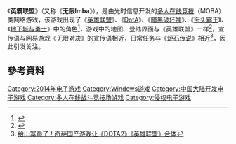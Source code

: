 {{Distinguish|英雄联盟}}

{{NoteTA
| G1=Games
}}
{{Infobox VG
| title = 英霸联盟<br>IMBAOL
| english =
| developer = [[光时信息技术有限公司|光时信息技术有限公司]]
| publisher =
| released = 2014年10月23日
| shutdown =
| genre = [[多人在线竞技游戏|多人在线竞技]]（MOBA）
| modes = 多人在线游戏
| platforms = [[Windows|Windows]]
| onlinegame = 1
}}

《'''英霸联盟'''》（又称《'''无限Imba'''》），是由光时信息开发的[[多人在线竞技游戏|多人在线竞技]]（MOBA）类网络游戏，该游戏出现了《[[英雄联盟|英雄联盟]]》、《[[DotA|DotA]]》、《[[暗黑破坏神|暗黑破坏神]]》、《[[街头霸王|街头霸王]]》、《[[地下城与勇士|地下城与勇士]]》中的角色<ref>{{Cite web |url=http://newgame.duowan.com/1410/278094112621.html |title=新游综评：山寨哪家强？ 英霸联盟告诉你 |access-date=2015-06-09 |archive-url=https://web.archive.org/web/20150610051100/http://newgame.duowan.com/1410/278094112621.html |archive-date=2015-06-10 |dead-url=yes }}</ref>，游戏中的地图、登陆界面与《英雄联盟》一样<ref>{{Cite web |url=http://newgame.duowan.com/1410/278002598457.html |title=山寨到令人发指 《英霸联盟》关注度爆高 |access-date=2015-06-09 |archive-url=https://web.archive.org/web/20150610051224/http://newgame.duowan.com/1410/278002598457.html |archive-date=2015-06-10 |dead-url=yes }}</ref>，宣传语与网易游戏《无限对决》的宣传语相近，日常任务与《[[炉石传说|炉石传说]]》相近<ref>[http://www.yxdown.com/news/201410/149148.html 给山寨跪了！奇葩国产游戏让《DOTA2》《英雄联盟》合体]</ref>，因此引发关注。

== 參考資料 ==
{{Reflist}}

{{DEFAULTSORT:Ying Ba Lian Meng}}
[[Category:2014年电子游戏|Category:2014年电子游戏]]
[[Category:Windows游戏|Category:Windows游戏]]
[[Category:中国大陆开发电子游戏|Category:中国大陆开发电子游戏]]
[[Category:多人在线战斗竞技场游戏|Category:多人在线战斗竞技场游戏]]
[[Category:侵权电子游戏|Category:侵权电子游戏]]

{{strategy-videogame-stub}}